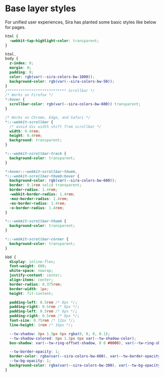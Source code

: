 # Base layer styles

For unified user experiences, Sira has planted some basic styles like below for pages.

```css
html {
  -webkit-tap-highlight-color: transparent;
}

html,
body {
  z-index: 0;
  margin: 0;
  padding: 0;
  color: rgb(var(--sira-colors-bw-1000));
  background-color: rgb(var(--sira-colors-bw-50));
}
/*************************** Scrollbar */
/* Works on Firefox */
*:hover {
  scrollbar-color: rgb(var(--sira-colors-bw-600)) transparent;
}

/* Works on Chrome, Edge, and Safari */
*::-webkit-scrollbar {
  /* avoid div width shift from scrollbar */
  width: 0.4rem;
  height: 0.4rem;
  background: transparent;
}

*::-webkit-scrollbar-track {
  background-color: transparent;
}

*:hover::-webkit-scrollbar-thumb,
*::-webkit-scrollbar-thumb:hover {
  background-color: rgb(var(--sira-colors-bw-600));
  border: 0.1rem solid transparent;
  border-radius: 1.4rem;
  -webkit-border-radius: 1.4rem;
  -moz-border-radius: 1.4rem;
  -ms-border-radius: 1.4rem;
  -o-border-radius: 1.4rem;
}

*::-webkit-scrollbar-thumb {
  background-color: transparent;
}

*::-webkit-scrollbar-corner {
  background-color: transparent;
}

kbd {
  display: inline-flex;
  font-weight: 600;
  white-space: nowrap;
  justify-content: center;
  align-items: center;
  border-radius: 0.375rem;
  border-width: 1px;
  height: fit-content;

  padding-left: 0.5rem /* 8px */;
  padding-right: 0.5rem /* 8px */;
  padding-left: 0.5rem /* 8px */;
  padding-right: 0.5rem /* 8px */;
  font-size: 0.75rem /* 12px */;
  line-height: 1rem /* 16px */;

  --tw-shadow: 0px 1.5px 0px rgba(0, 0, 0, 0.1);
  --tw-shadow-colored: 0px 1.5px 0px var(--tw-shadow-color);
  box-shadow: var(--tw-ring-offset-shadow, 0 0 #0000), var(--tw-ring-shadow, 0 0 #0000), var(--tw-shadow);

  --tw-border-opacity: 1;
  border-color: rgba(var(--sira-colors-bw-600), var(--tw-border-opacity));
  --tw-bg-opacity: 1;
  background-color: rgba(var(--sira-colors-bw-300), var(--tw-bg-opacity));
}
```
